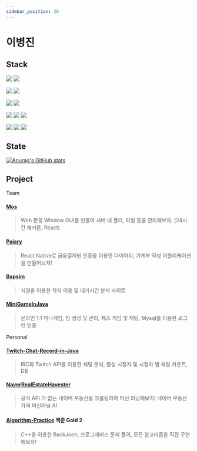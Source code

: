 ```yaml
---
sidebar_position: 20
---
```

# 이병진

Stack
---
![](https://img.shields.io/badge/TypeScript-3178C6?style=flat-square&logo=TypeScript&logoColor=black)
![](https://img.shields.io/badge/Java-ff0000?style=flat-square&logo=Java&logoColor=black)

![](https://img.shields.io/badge/React-61DAFB?style=flat-square&logo=React&logoColor=black)
![](https://img.shields.io/badge/React_Native-61DAFB?style=flat-square&logo=React&logoColor=black)

![](https://img.shields.io/badge/MUI-007FFF?style=flat-square&logo=MUI&logoColor=black)
![](https://img.shields.io/badge/StyledComponents-DB7093?style=flat-square&logo=styled-components&logoColor=black)

![](https://img.shields.io/badge/Amazon_EC2-FF9900?style=flat-square&logo=Amazon-EC2&logoColor=black)
![](https://img.shields.io/badge/Express-000000?style=flat-square&logo=Express&logoColor=white)
![](https://img.shields.io/badge/NGINX-009639?style=flat-square&logo=NGINX&logoColor=white)

![](https://img.shields.io/badge/Webpack-8DD6F9?style=flat-square&logo=Webpack&logoColor=black)
![](https://img.shields.io/badge/Vite-646CFF?style=flat-square&logo=Vite&logoColor=black)
![](https://img.shields.io/badge/Docker-2496ED?style=flat-square&logo=Docker&logoColor=black)

State
---
[![Anurag's GitHub stats](https://github-readme-stats.vercel.app/api?username=Byungjin-Lee)](https://github.com/anuraghazra/github-readme-stats)

Project
---

Team

#### [Mos](https://github.com/inje-megabrain/Mos-fe)
> Web 환경 Window GUI를 만들어 서버 내 폴더, 파일 등을 관리해보자. (24시간 해커톤, React)

#### [Paiary](https://github.com/Graduation-23/front)
> React Native로 금융결제원 인증을 이용한 다이어리, 가계부 작성 어플리케이션을 만들어보자!

#### [Bapsim](https://github.com/CapstoneDesign-Plus/CapstoneDesign2022)
> 식권을 이용한 학식 이용 및 대기시간 분석 사이트

#### [MiniGameInJava](https://github.com/ByungJin-Lee/MiniGameInJava)
> 온라인 1:1 미니게임, 방 생성 및 관리, 체스 게임 및 채팅, Mysql를 이용한 로그인 인증

Personal
#### [Twitch-Chat-Record-in-Java](https://github.com/ByungJin-Lee/Twitch-Chat-Record-in-Java)
> IRC와 Twitch API를 이용한 채팅 분석, 활성 시청자 및 시청자 별 채팅 카운트, DB

#### [NaverRealEstateHavester](https://github.com/ByungJin-Lee/NaverRealEstateHavester)
> 공식 API 가 없는 네이버 부동산을 크롤링하여 머신 러닝해보자! 네이버 부동산 가격 머신러닝 AI

#### [Algorithm-Practice](https://github.com/ByungJin-Lee/Algorithm-Practice) 백준 Gold 2
> C++을 이용한 BackJoon, 프로그래머스 문제 풀이, 모든 알고리즘을 직접 구현해보자!
